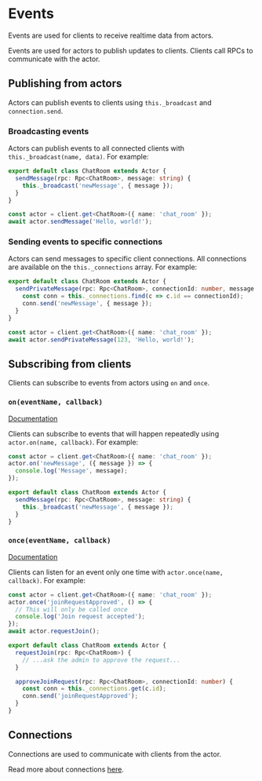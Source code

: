 # Events

Events are used for clients to receive realtime data from actors.

<Info>Events are used for actors to publish updates to clients. Clients call RPCs to communicate with the actor.</Info>

## Publishing from actors

Actors can publish events to clients using `this._broadcast` and `connection.send`.

### Broadcasting events

Actors can publish events to all connected clients with `this._broadcast(name, data)`. For example:

<CodeGroup>

```typescript {{ "title": "chat_room.ts" }}
export default class ChatRoom extends Actor {
  sendMessage(rpc: Rpc<ChatRoom>, message: string) {
    this._broadcast('newMessage', { message });
  }
}
```

```typescript {{ "title": "client.ts" }}
const actor = client.get<ChatRoom>({ name: 'chat_room' });
await actor.sendMessage('Hello, world!');
```

</CodeGroup>

### Sending events to specific connections

Actors can send messages to specific client connections. All connections are available on the `this._connections` array. For example:

<CodeGroup>

```typescript {{ "title": "chat_room.ts" }}
export default class ChatRoom extends Actor {
  sendPrivateMessage(rpc: Rpc<ChatRoom>, connectionId: number, message: string) {
    const conn = this._connections.find(c => c.id == connectionId);
    conn.send('newMessage', { message });
  }
}
```

```typescript {{ "title": "client.ts" }}
const actor = client.get<ChatRoom>({ name: 'chat_room' });
await actor.sendPrivateMessage(123, 'Hello, world!');
```

</CodeGroup>

## Subscribing from clients

Clients can subscribe to events from actors using `on` and `once`.

### `on(eventName, callback)`

[Documentation](https://jsr.io/@tivet-gg/actor-client/doc/~/ActorHandleRaw.prototype.on.html)

Clients can subscribe to events that will happen repeatedly using `actor.on(name, callback)`. For example:

<CodeGroup>

```typescript {{ "title": "client.ts" }}
const actor = client.get<ChatRoom>({ name: 'chat_room' });
actor.on('newMessage', ({ message }) => {
  console.log('Message', message);
});
```

```typescript {{ "title": "chat_room.ts" }}
export default class ChatRoom extends Actor {
  sendMessage(rpc: Rpc<ChatRoom>, message: string) {
    this._broadcast('newMessage', { message });
  }
}
```

</CodeGroup>

### `once(eventName, callback)`

[Documentation](https://jsr.io/@tivet-gg/actor-client/doc/~/ActorHandleRaw.prototype.once.html)

Clients can listen for an event only one time with `actor.once(name, callback)`. For example:

<CodeGroup>

```typescript {{ "title": "client.ts" }}
const actor = client.get<ChatRoom>({ name: 'chat_room' });
actor.once('joinRequestApproved', () => {
  // This will only be called once
  console.log('Join request accepted');
});
await actor.requestJoin();
```

```typescript {{ "title": "chat_root.ts" }}
export default class ChatRoom extends Actor {
  requestJoin(rpc: Rpc<ChatRoom>) {
    // ...ask the admin to approve the request...
  }

  approveJoinRequest(rpc: Rpc<ChatRoom>, connectionId: number) {
    const conn = this._connections.get(c.id);
    conn.send('joinRequestApproved');
  }
}
```

</CodeGroup>

## Connections

Connections are used to communicate with clients from the actor.

Read more about connections [here](/docs/connections).
